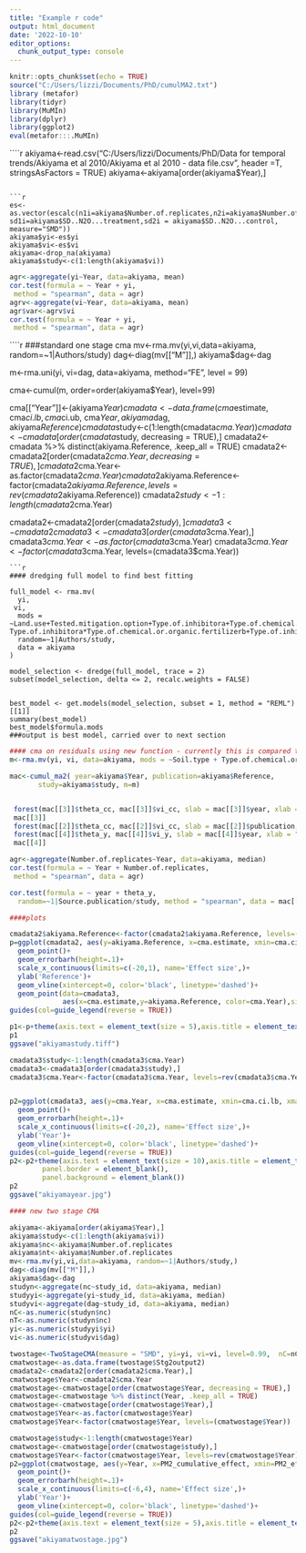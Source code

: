 ---
title: "Example r code"
output: html_document
date: '2022-10-10'
editor_options: 
  chunk_output_type: console
---

```{r setup, include=FALSE}
knitr::opts_chunk$set(echo = TRUE)
source("C:/Users/lizzi/Documents/PhD/cumulMA2.txt")
library (metafor)
library(tidyr)
library(MuMIn)
library(dplyr)
library(ggplot2)
eval(metafor:::.MuMIn)
```

````{r data import}
akiyama<-read.csv("C:/Users/lizzi/Documents/PhD/Data for temporal trends/Akiyama et al 2010/Akiyama et al 2010 - data file.csv",
                  header =T, stringsAsFactors = TRUE)
akiyama<-akiyama[order(akiyama$Year),]

```

```{r effect size calculation}
es<-as.vector(escalc(n1i=akiyama$Number.of.replicates,n2i=akiyama$Number.of.replicates,m1i=akiyama$Mean.N2O.emission.from.treatment..N2O.N..kg.ha.1.,m2i=akiyama$Mean.N2O.emission.from.control..N2O.N..kg.ha.1., sd1i=akiyama$SD..N2O...treatment,sd2i = akiyama$SD..N2O...control, measure="SMD"))
akiyama$yi<-es$yi
akiyama$vi<-es$vi
akiyama<-drop_na(akiyama)
akiyama$study<-c(1:length(akiyama$vi))

```
```{r cor es and year}
agr<-aggregate(yi~Year, data=akiyama, mean)
cor.test(formula = ~ Year + yi, 
 method = "spearman", data = agr)
agrv<-aggregate(vi~Year, data=akiyama, mean)
agr$var<-agrv$vi
cor.test(formula = ~ Year + yi, 
 method = "spearman", data = agr)
```

````{r es cma}
###standard one stage cma
mv<-rma.mv(yi,vi,data=akiyama, random=~1|Authors/study)
dag<-diag(mv[["M"]],)
akiyama$dag<-dag


m<-rma.uni(yi, vi=dag, data=akiyama, method="FE", level = 99)

cma<-cumul(m, order=order(akiyama$Year), level=99)

cma[["Year"]]<-(akiyama$Year)
cmadata<-data.frame(cma$estimate, cma$ci.lb, cma$ci.ub, cma$Year, akiyama$dag, akiyama$Reference)
cmadata$study<-c(1:length(cmadata$cma.Year))
cmadata <- cmadata[order(cmadata$study, decreasing = TRUE),]
cmadata2<-cmadata %>% distinct(akiyama.Reference, .keep_all = TRUE)
cmadata2<-cmadata2[order(cmadata2$cma.Year, decreasing = TRUE),]
cmadata2$cma.Year<-as.factor(cmadata2$cma.Year) 
cmadata2$akiyama.Reference<-factor(cmadata2$akiyama.Reference, levels=rev(cmadata2$akiyama.Reference))
cmadata2$study<-1:length(cmadata2$cma.Year)

cmadata2<-cmadata2[order(cmadata2$study),]
cmadata3<-cmadata2 %>% distinct(cma.Year, .keep_all = TRUE)
cmadata3<-cmadata3[order(cmadata3$cma.Year),]
cmadata3$cma.Year<-as.factor(cmadata3$cma.Year) 
cmadata3$cma.Year<-factor(cmadata3$cma.Year, levels=(cmadata3$cma.Year))


```
```{r model selection}
#### dredging full model to find best fitting

full_model <- rma.mv(
  yi, 
 vi,
  mods = ~Land.use+Tested.mitigation.option+Type.of.inhibitora+Type.of.chemical.or.organic.fertilizerb+Soil.type+Land.use+Land.use*Tested.mitigation.option+Land.use*Type.of.inhibitora+Land.use*Type.of.chemical.or.organic.fertilizerb+Land.use*Soil.type+Land.use*Land.use+Tested.mitigation.option*Type.of.inhibitora+Tested.mitigation.option*Type.of.chemical.or.organic.fertilizerb+Tested.mitigation.option*Soil.type+Tested.mitigation.option*Land.use+ Type.of.inhibitora*Type.of.chemical.or.organic.fertilizerb+Type.of.inhibitora*Soil.type+Type.of.inhibitora*Land.use+Type.of.chemical.or.organic.fertilizerb*Soil.type+Type.of.chemical.or.organic.fertilizerb*Land.use+Soil.type*Land.use,
  random=~1|Authors/study, 
  data = akiyama
)

model_selection <- dredge(full_model, trace = 2)
subset(model_selection, delta <= 2, recalc.weights = FALSE)


best_model <- get.models(model_selection, subset = 1, method = "REML")[[1]]
summary(best_model)
best_model$formula.mods
###output is best model, carried over to next section
```

```{r cma on residuals}
#### cma on residuals using new function - currently this is compared to standard one stage CMA, not new two stage.
m<-rma.mv(yi, vi, data=akiyama, mods = ~Soil.type + Type.of.chemical.or.organic.fertilizerb+1, random=~1|Reference/study, level =99)

mac<-cumul_ma2( year=akiyama$Year, publication=akiyama$Reference,
       study=akiyama$study, m=m)


 forest(mac[[3]]$theta_cc, mac[[3]]$vi_cc, slab = mac[[3]]$year, xlab = "Residual", level=99)     ## forest plot cma residuals by year
 mac[[3]]
 forest(mac[[2]]$theta_cc, mac[[2]]$vi_cc, slab = mac[[2]]$publication, xlab = "Residual", level = 95)     ## forest plot cma residuals by publication
 forest(mac[[4]]$theta_y, mac[[4]]$vi_y, slab = mac[[4]]$year, xlab = "Residual", level = 99)		## forest plot residuals by year
 mac[[4]]
```



```{r correlations}
agr<-aggregate(Number.of.replicates~Year, data=akiyama, median)
cor.test(formula = ~ Year + Number.of.replicates, 
 method = "spearman", data = agr)

cor.test(formula = ~ year + theta_y, 
  random=~1|Source.publication/study, method = "spearman", data = mac[[4]])

```

```{r study plot}
####plots

cmadata2$akiyama.Reference<-factor(cmadata2$akiyama.Reference, levels=(cmadata2$akiyama.Reference))
p=ggplot(cmadata2, aes(y=akiyama.Reference, x=cma.estimate, xmin=cma.ci.lb, xmax=cma.ci.ub))+
  geom_point()+
  geom_errorbarh(height=.1)+
  scale_x_continuous(limits=c(-20,1), name='Effect size',)+
  ylab('Reference')+
  geom_vline(xintercept=0, color='black', linetype='dashed')+
  geom_point(data=cmadata3,
             aes(x=cma.estimate,y=akiyama.Reference, color=cma.Year),size=2)+
guides(col=guide_legend(reverse = TRUE))

p1<-p+theme(axis.text = element_text(size = 5),axis.title = element_text(size=7),legend.text = element_text(size = 7),legend.title = element_text(size=8))
p1
ggsave("akiyamastudy.tiff")
```
```{r year plot}
cmadata3$study<-1:length(cmadata3$cma.Year)
cmadata3<-cmadata3[order(cmadata3$study),]
cmadata3$cma.Year<-factor(cmadata3$cma.Year, levels=rev(cmadata3$cma.Year))


p2=ggplot(cmadata3, aes(y=cma.Year, x=cma.estimate, xmin=cma.ci.lb, xmax=cma.ci.ub, color=cma.Year))+
  geom_point()+
  geom_errorbarh(height=.1)+
  scale_x_continuous(limits=c(-20,2), name='Effect size',)+
  ylab('Year')+
  geom_vline(xintercept=0, color='black', linetype='dashed')+
guides(col=guide_legend(reverse = TRUE))
p2<-p2+theme(axis.text = element_text(size = 10),axis.title = element_text(size=11),legend.text = element_blank(),legend.position="none",legend.title = element_blank(),axis.line = element_line(),
        panel.border = element_blank(),
        panel.background = element_blank())
p2
ggsave("akiyamayear.jpg")
```
```{r new cma}

#### new two stage CMA

akiyama<-akiyama[order(akiyama$Year),]
akiyama$study<-c(1:length(akiyama$vi))
akiyama$nc<-akiyama$Number.of.replicates
akiyama$nt<-akiyama$Number.of.replicates
mv<-rma.mv(yi,vi,data=akiyama, random=~1|Authors/study,)
dag<-diag(mv[["M"]],)
akiyama$dag<-dag
studyn<-aggregate(nc~study_id, data=akiyama, median)
studyyi<-aggregate(yi~study_id, data=akiyama, median)
studyvi<-aggregate(dag~study_id, data=akiyama, median)
nC<-as.numeric(studyn$nc)
nT<-as.numeric(studyn$nc)
yi<-as.numeric(studyyi$yi)
vi<-as.numeric(studyvi$dag)

twostage<-TwoStageCMA(measure = "SMD", yi=yi, vi=vi, level=0.99,  nC=nC, nT=nT)
cmatwostage<-as.data.frame(twostage$Stg2output2)
cmadata2<-cmadata2[order(cmadata2$cma.Year),]
cmatwostage$Year<-cmadata2$cma.Year
cmatwostage<-cmatwostage[order(cmatwostage$Year, decreasing = TRUE),]
cmatwostage<-cmatwostage %>% distinct(Year, .keep_all = TRUE)
cmatwostage<-cmatwostage[order(cmatwostage$Year),]
cmatwostage$Year<-as.factor(cmatwostage$Year) 
cmatwostage$Year<-factor(cmatwostage$Year, levels=(cmatwostage$Year))

cmatwostage$study<-1:length(cmatwostage$Year)
cmatwostage<-cmatwostage[order(cmatwostage$study),]
cmatwostage$Year<-factor(cmatwostage$Year, levels=rev(cmatwostage$Year))
p2=ggplot(cmatwostage, aes(y=Year, x=PM2_cumulative_effect, xmin=PM2_effect_lb, xmax=PM2_effect_ub, color=Year))+
  geom_point()+
  geom_errorbarh(height=.1)+
  scale_x_continuous(limits=c(-6,4), name='Effect size',)+
  ylab('Year')+
  geom_vline(xintercept=0, color='black', linetype='dashed')+
guides(col=guide_legend(reverse = TRUE))
p2<-p2+theme(axis.text = element_text(size = 5),axis.title = element_text(size=7),legend.text = element_text(size = 7),legend.title = element_text(size=8))
p2
ggsave("akiyamatwostage.jpg")
```
